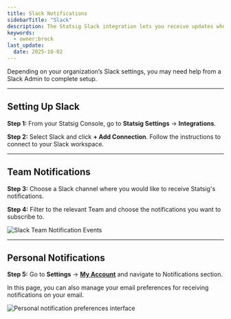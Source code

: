 ```yaml
---
title: Slack Notifications
sidebarTitle: "Slack"
description: The Statsig Slack integration lets you receive updates where your team already works. You can connect Slack to get **project-level**, **team-level**, or **personal notifications**.
keywords:
  - owner:brock
last_update:
  date: 2025-10-02
---
```


<Info>
Depending on your organization’s Slack settings, you may need help from a Slack Admin to complete setup.  
</Info>

---

## Setting Up Slack

**Step 1:** From your Statsig Console, go to **Statsig Settings** -> **Integrations**.

**Step 2:**  Select Slack and click **+ Add Connection**. Follow the instructions to connect to your Slack workspace.

---

## Team Notifications

**Step 3:** Choose a Slack channel where you would like to receive Statsig's notifications.

**Step 4:** Filter to the relevant Team and choose the notifications you want to subscribe to.

<Frame>
  <img src="/images/slack-team-notifs.png" alt="Slack Team Notification Events" />
</Frame>


---

## Personal Notifications

**Step 5:** Go to **Settings** -> **[My Account](https://console.statsig.com/account_settings)** and navigate to Notifications section.

In this page, you can also manage your email preferences for receiving notifications on your email.

<Frame>
  <img src="/images/slack-personal-notifs.png" alt="Personal notification preferences interface" />
</Frame>

